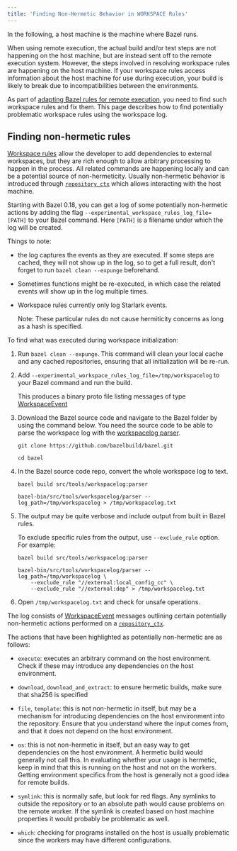 ```yaml
---
title: 'Finding Non-Hermetic Behavior in WORKSPACE Rules'
---
```




In the following, a host machine is the machine where Bazel runs.

When using remote execution, the actual build and/or test steps are not
happening on the host machine, but are instead sent off to the remote execution
system. However, the steps involved in resolving workspace rules are happening
on the host machine. If your workspace rules access information about the
host machine for use during execution, your build is likely to break due to
incompatibilities between the environments.

As part of [adapting Bazel rules for remote
execution](/remote/rules), you need to find such workspace rules
and fix them. This page describes how to find potentially problematic workspace
rules using the workspace log.


## Finding non-hermetic rules

[Workspace rules](/reference/be/workspace) allow the developer to add dependencies to
external workspaces, but they are rich enough to allow arbitrary processing to
happen in the process. All related commands are happening locally and can be a
potential source of non-hermeticity. Usually non-hermetic behavior is
introduced through
[`repository_ctx`](/rules/lib/builtins/repository_ctx) which allows interacting
with the host machine.

Starting with Bazel 0.18, you can get a log of some potentially non-hermetic
actions by adding the flag `--experimental_workspace_rules_log_file=[PATH]` to
your Bazel command. Here `[PATH]` is a filename under which the log will be
created.

Things to note:

* the log captures the events as they are executed. If some steps are
  cached, they will not show up in the log, so to get a full result, don't
  forget to run `bazel clean --expunge` beforehand.

* Sometimes functions might be re-executed, in which case the related
  events will show up in the log multiple times.

* Workspace rules  currently only log Starlark events.

  Note: These particular rules do not cause hermiticity concerns as long
  as a hash is specified.

To find what was executed during workspace initialization:

1.  Run `bazel clean --expunge`. This command will clean your local cache and
    any cached repositories, ensuring that all initialization will be re-run.

2.  Add `--experimental_workspace_rules_log_file=/tmp/workspacelog` to your
    Bazel command and run the build.

    This produces a binary proto file listing messages of type
    [WorkspaceEvent](https://source.bazel.build/bazel/+/master:src/main/java/com/google/devtools/build/lib/bazel/debug/workspace_log.proto?q=WorkspaceEvent)

3.  Download the Bazel source code and navigate to the Bazel folder by using
    the command below. You need the source code to be able to parse the
    workspace log with the
    [workspacelog parser](https://source.bazel.build/bazel/+/master:src/tools/workspacelog/).

    ```posix-terminal
    git clone https://github.com/bazelbuild/bazel.git

    cd bazel
    ```

4.  In the Bazel source code repo, convert the whole workspace log to text.

    ```posix-terminal
    bazel build src/tools/workspacelog:parser

    bazel-bin/src/tools/workspacelog/parser --log_path=/tmp/workspacelog > /tmp/workspacelog.txt
    ```

5.  The output may be quite verbose and include output from built in Bazel
    rules.

    To exclude specific rules from the output, use `--exclude_rule` option.
    For example:

    ```posix-terminal
    bazel build src/tools/workspacelog:parser

    bazel-bin/src/tools/workspacelog/parser --log_path=/tmp/workspacelog \
        --exclude_rule "//external:local_config_cc" \
        --exclude_rule "//external:dep" > /tmp/workspacelog.txt
    ```

5.  Open `/tmp/workspacelog.txt` and check for unsafe operations.

The log consists of
[WorkspaceEvent](https://source.bazel.build/bazel/+/master:src/main/java/com/google/devtools/build/lib/bazel/debug/workspace_log.proto?q=WorkspaceEvent)
messages outlining certain potentially non-hermetic actions performed on a
[`repository_ctx`](/rules/lib/builtins/repository_ctx).

The actions that have been highlighted as potentially non-hermetic are as follows:

* `execute`: executes an arbitrary command on the host environment. Check if
  these may introduce any dependencies on the host environment.

* `download`, `download_and_extract`: to ensure hermetic builds, make sure
  that sha256 is specified

* `file`, `template`: this is not non-hermetic in itself, but may be a mechanism
  for introducing dependencies on the host environment into the repository.
  Ensure that you understand where the input comes from, and that it does not
  depend on the host environment.

* `os`: this is not non-hermetic in itself, but an easy way to get dependencies
  on the host environment. A hermetic build would generally not call this.
  In evaluating whether your usage is hermetic, keep in mind that this is
  running on the host and not on the workers. Getting environment specifics
  from the host is generally not a good idea for remote builds.

* `symlink`: this is normally safe, but look for red flags. Any symlinks to
  outside the repository or to an absolute path would cause problems on the
  remote worker. If the symlink is created based on host machine properties
  it would probably be problematic as well.

* `which`: checking for programs installed on the host is usually problematic
  since the workers may have different configurations.
